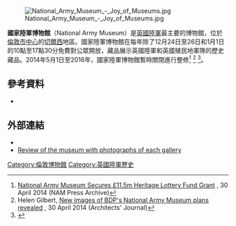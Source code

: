 {{NoteTA
|G1=UK Places
}}
[[File:National_Army_Museum_-_Joy_of_Museums.jpg|thumb]]

'''國家陸軍博物館'''（National Army Museum）是[[英國陸軍|英國陸軍]]最主要的博物館，位於[[倫敦市中心|倫敦市中心]]的[[切爾西_(倫敦)|切爾西]]地區。國家陸軍博物館在每年除了12月24日至26日和1月1日的10點至17點30分免費對公眾開放，藏品展示英國陸軍和英國殖民地軍隊的歷史藏品。2014年5月1日至2016年，國家陸軍博物館暫時關閉進行整修<ref>[http://www.nam.ac.uk/press/national-army-museum-secures-115m-heritage-lottery-fund-grant National Army Museum Secures £11.5m Heritage Lottery Fund Grant] {{Wayback|url=http://www.nam.ac.uk/press/national-army-museum-secures-115m-heritage-lottery-fund-grant |date=20140502032636 }}, 30 April 2014 (NAM Press Archive)</ref>
<ref>Helen Gilbert, [http://www.architectsjournal.co.uk/news/daily-news/bdp-reveals-new-images-of-national-army-museum-plans/8662039.article?blocktitle=Latest-news&contentID=7896 New images of BDP's National Army Museum plans revealed] {{Wayback|url=http://www.architectsjournal.co.uk/news/daily-news/bdp-reveals-new-images-of-national-army-museum-plans/8662039.article?blocktitle=Latest-news&contentID=7896 |date=20191010011336 }}, 30 April 2014 (Architects' Journal)</ref>
<ref>{{cite web |url=http://www.nam.ac.uk/microsites/future/1228/directors-blog/national-army-museum-closing/ |title=National Army Museum closing | Building for the Future | National Army Museum, London |publisher=Nam.ac.uk |date=2014-04-01 |accessdate=2014-05-01 |deadurl=yes |archiveurl=https://web.archive.org/web/20140417134435/http://www.nam.ac.uk/microsites/future/1228/directors-blog/national-army-museum-closing/ |archivedate=2014-04-17 }}</ref>。
==參考資料==
{{reflist}}
*{{cite book|url=http://www.official-documents.gov.uk/document/hc1011/hc03/0388/0388.pdf|title=National Army Museum Account 2009–2010 ("The Account")|access-date=2016-04-30|archive-date=2012-06-04|archive-url=https://web.archive.org/web/20120604174234/http://www.official-documents.gov.uk/document/hc1011/hc03/0388/0388.pdf|dead-url=no}}
==外部連結==
{{Commons category-inline|National Army Museum (United Kingdom)}}
*{{Official website}}
*[https://web.archive.org/web/20140906085738/http://www.worldwarstoday.co.uk/2014/08/the-national-army-museum.html Review of the museum with photographs of each gallery]
[[Category:倫敦博物館|Category:倫敦博物館]]
[[Category:英國陸軍歷史|Category:英國陸軍歷史]]